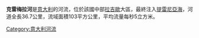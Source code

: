 '''克雷梅拉河'''是[[意大利|意大利]]的河流，位於該國中部[[拉吉歐|拉吉歐]]大區，最終注入[[提雷尼亞海|提雷尼亞海]]，河道全長36.7公里，流域面積103平方公里，平均流量每秒5立方米。

{{coord|41|59|14|N|12|29|52|E|region:IT_type:waterbody_source:kolossus-cawiki|display=title}}

{{Italy-geo-stub}}
[[Category:意大利河流|Category:意大利河流]]
